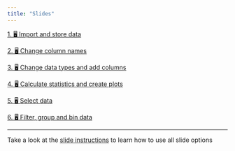 ```yaml
---
title: "Slides"
---
```



[1. 🖥 Import and store data](/slides/pandas-import-store.qmd)


[2. 🖥 Change column names](/slides/pandas-column-names.qmd)


[3. 🖥 Change data types and add columns](/slides/pandas-data-types.qmd)


[4. 🖥 Calculate statistics and create plots](/slides/pandas-statistics.qmd)


[5. 🖥 Select data](/slides/pandas-select.qmd)


[6. 🖥 Filter, group and bin data](/slides/pandas-filter-group-bin.qmd)


<!-- <iframe src="https://docs.google.com/presentation/d/e/2PACX-1vSTu-81HNEUeSIlkF50vdUq2wCNbIKZN0VpH9C94N2EppOcE2Qw4-tONsHv7FlpepqwfZuGNeRhLk9b/embed?start=false&loop=false&delayms=3000" frameborder="0" width="960" height="569" allowfullscreen="true" mozallowfullscreen="true" webkitallowfullscreen="true"></iframe> -->

---

::: {.callout-note appearance="simple"}
Take a look at the [slide instructions](https://kirenz.github.io/lab-toolkit/slides/slides.html#/title-slide) to learn how to use all slide options 

:::